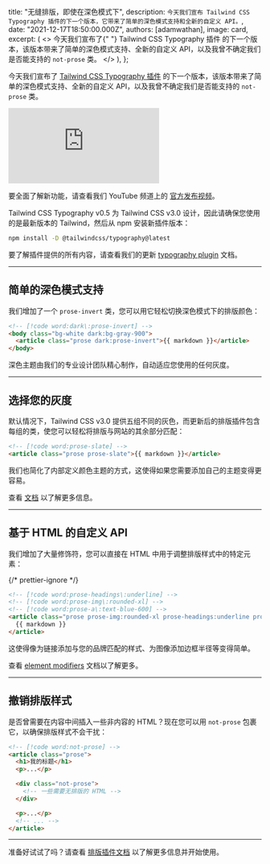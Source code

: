 
  title: "无缝排版，即使在深色模式下",
  description: `今天我们宣布 Tailwind CSS Typography 插件的下一个版本，它带来了简单的深色模式支持和全新的自定义 API。`,
  date: "2021-12-17T18:50:00.000Z",
  authors: [adamwathan],
  image: card,
  excerpt: (
    <>
      今天我们宣布了{" "}
      <Link href="https://v3.tailwindcss.com/docs/typography-plugin">Tailwind CSS Typography 插件</Link> 的下一个版本，该版本带来了简单的深色模式支持、全新的自定义 API，以及我曾不确定我们是否能支持的 `not-prose` 类。
    </>
  ),
};

今天我们宣布了 [Tailwind CSS Typography 插件](https://v3.tailwindcss.com/docs/typography-plugin) 的下一个版本，该版本带来了简单的深色模式支持、全新的自定义 API，以及我曾不确定我们是否能支持的 `not-prose` 类。

<iframe
  src="https://www.youtube.com/embed/Aa2RjxU-BCw"
  frameBorder="0"
  allow="accelerometer; autoplay; clipboard-write; encrypted-media; gyroscope; picture-in-picture"
  allowFullScreen
  className="aspect-video w-full"
></iframe>

要全面了解新功能，请查看我们 YouTube 频道上的 [官方发布视频](https://www.youtube.com/watch?v=GEYkwfYytAM)。

Tailwind CSS Typography v0.5 为 Tailwind CSS v3.0 设计，因此请确保您使用的是最新版本的 Tailwind，然后从 npm 安装新插件版本：

```sh
npm install -D @tailwindcss/typography@latest
```

要了解插件提供的所有内容，请查看我们的更新 [typography plugin](https://v3.tailwindcss.com/docs/typography-plugin) 文档。

---

## 简单的深色模式支持

我们增加了一个 `prose-invert` 类，您可以用它轻松切换深色模式下的排版颜色：

```html
<!-- [!code word:dark\:prose-invert] -->
<body class="bg-white dark:bg-gray-900">
  <article class="prose dark:prose-invert">{{ markdown }}</article>
</body>
```

深色主题由我们的专业设计团队精心制作，自动适应您使用的任何灰度。

---

## 选择您的灰度

默认情况下，Tailwind CSS v3.0 提供五组不同的灰色，而更新后的排版插件包含每组的类，使您可以轻松将排版与网站的其余部分匹配：

```html
<!-- [!code word:prose-slate] -->
<article class="prose prose-slate">{{ markdown }}</article>
```

我们也简化了内部定义颜色主题的方式，这使得如果您需要添加自己的主题变得更容易。

查看 [文档](https://v3.tailwindcss.com/docs/typography-plugin#choosing-a-gray-scale) 以了解更多信息。

---

## 基于 HTML 的自定义 API

我们增加了大量修饰符，您可以直接在 HTML 中用于调整排版样式中的特定元素：

{/* prettier-ignore */}
```html
<!-- [!code word:prose-headings\:underline] -->
<!-- [!code word:prose-img\:rounded-xl] -->
<!-- [!code word:prose-a\:text-blue-600] -->
<article class="prose prose-img:rounded-xl prose-headings:underline prose-a:text-blue-600">
  {{ markdown }}
</article>
```

这使得像为链接添加与您的品牌匹配的样式、为图像添加边框半径等变得简单。

查看 [element modifiers](https://v3.tailwindcss.com/docs/typography-plugin#element-modifiers) 文档以了解更多。

---

## 撤销排版样式

是否曾需要在内容中间插入一些非内容的 HTML？现在您可以用 `not-prose` 包裹它，以确保排版样式不会干扰：

```html
<!-- [!code word:not-prose] -->
<article class="prose">
  <h1>我的标题</h1>
  <p>...</p>

  <div class="not-prose">
    <!-- 一些需要无排版的 HTML -->
  </div>

  <p>...</p>
  <!-- ... -->
</article>
```

---

准备好试试了吗？请查看 [排版插件文档](https://v3.tailwindcss.com/docs/typography-plugin) 以了解更多信息并开始使用。
